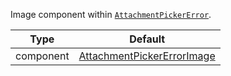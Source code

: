 Image component within [`AttachmentPickerError`](/reactnative/core-components/overlay-provider#attachmentpickererror).

| Type | Default |
| - | - |
| component | [AttachmentPickerErrorImage](https://github.com/GetStream/stream-chat-react-native/blob/master/package/src/components/AttachmentPicker/components/AttachmentPickerErrorImage.tsx) |